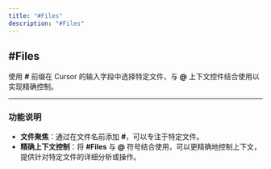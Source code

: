 ```yaml
---
title: "#Files"
description: "#Files"
---
```


## #Files

使用 **#** 前缀在 Cursor 的输入字段中选择特定文件，与 **@** 上下文控件结合使用以实现精确控制。

---

### **功能说明**

- **文件聚焦**：通过在文件名前添加 **#**，可以专注于特定文件。  
- **精确上下文控制**：将 **#Files** 与 **@** 符号结合使用，可以更精确地控制上下文，提供针对特定文件的详细分析或操作。